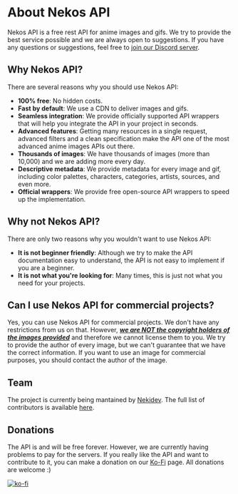 
# About Nekos API

Nekos API is a free rest API for anime images and gifs. We try to provide the best service possible and we are always open to suggestions. If you have any questions or suggestions, feel free to [join our Discord server](https://discord.gg/PgQnuM3YnM).

## Why Nekos API?

There are several reasons why you should use Nekos API:

-   **100% free**: No hidden costs.
-   **Fast by default**: We use a CDN to deliver images and gifs.
-   **Seamless integration**: We provide officially supported API wrappers that will help you integrate the API in your project in seconds.
-   **Advanced features**: Getting many resources in a single request, advanced filters and a clean specification make the API one of the most advanced anime images APIs out there.
-   **Thousands of images**: We have thousands of images (more than 10,000) and we are adding more every day.
-   **Descriptive metadata**: We provide metadata for every image and gif, including color palettes, characters, categories, artists, sources, and even more.
-   **Official wrappers**: We provide free open-source API wrappers to speed up the implementation.

## Why not Nekos API?

There are only two reasons why you wouldn't want to use Nekos API:

-   **It is not beginner friendly**: Although we try to make the API documentation easy to understand, the API is not easy to implement if you are a beginner.
-   **It is not what you're looking for**: Many times, this is just not what you need for your projects.

## Can I use Nekos API for commercial projects?

Yes, you can use Nekos API for commercial projects. We don't have any restrictions from us on that. However, <u>**_we are NOT the copyright holders of the images provided_**</u> and therefore we cannot license them to you. We try to provide the author of every image, but we can't guarantee that we have the correct information. If you want to use an image for commercial purposes, you should contact the author of the image.

## Team

The project is currently being mantained by [Nekidev](https://github.com/Nekidev). The full list of contributors is available [here](/docs#contributors).

## Donations

The API is and will be free forever. However, we are currently having problems to pay for the servers. If you really like the API and want to contribute to it, you can make a donation on our [Ko-Fi](https://ko-fi.com/nekidev) page. All donations are welcome :)

[![ko-fi](https://ko-fi.com/img/githubbutton_sm.svg)](https://ko-fi.com/G2G6I3GT1)
